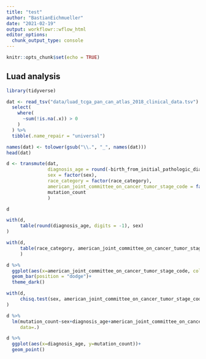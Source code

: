 ```yaml
---
title: "test"
author: "BastianEichmueller"
date: "2021-02-19"
output: workflowr::wflow_html
editor_options:
  chunk_output_type: console
---
```



```r
knitr::opts_chunk$set(echo = TRUE)
```

## Luad analysis

```r
library(tidyverse)
```


```r
dat <- read_tsv("data/luad_tcga_pan_can_atlas_2018_clinical_data.tsv") %>% 
  select(
    where(
      ~sum(!is.na(.x)) > 0
    )
  ) %>% 
  tibble(.name_repair = "universal")

names(dat) <- tolower(gsub("\\.", "_", names(dat)))
head(dat)
```

```r
d <- transmute(dat,
               diagnosis_age = round(-birth_from_initial_pathologic_diagnosis_date/365.24),
               sex = factor(sex),
               race_category = factor(race_category),
               american_joint_committee_on_cancer_tumor_stage_code = factor(american_joint_committee_on_cancer_tumor_stage_code),
               mutation_count
               )

d
```

```r
with(d,
     table(round(diagnosis_age, digits = -1), sex)
)

```

```r
with(d,
     table(race_category, american_joint_committee_on_cancer_tumor_stage_code)
     )
```

```r
d %>% 
  ggplot(aes(x=american_joint_committee_on_cancer_tumor_stage_code, col=sex))+
  geom_bar(position = "dodge")+
  theme_dark()
```

```r
with(d,
     chisq.test(sex, american_joint_committee_on_cancer_tumor_stage_code)
)

```

```r
d %>% 
  lm(mutation_count~sex+diagnosis_age+american_joint_committee_on_cancer_tumor_stage_code, 
     data=.)
```

```r
d %>% 
  ggplot(aes(x=diagnosis_age, y=mutation_count))+
  geom_point()
```


